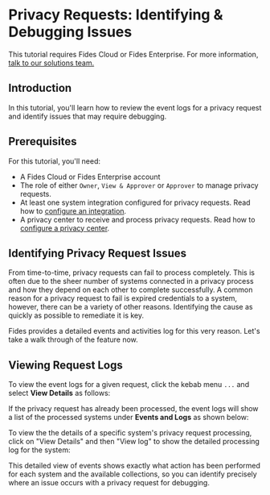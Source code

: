 
# Privacy Requests: Identifying & Debugging Issues

<TutorialKey duration="2" product="Fides" topic="Privacy Requests" interactive="true"/>

<Callout emoji=""> This tutorial requires Fides Cloud or Fides Enterprise. For more information, [talk to our solutions team.](https://ethyca.com/book-demo?utm_source=docs-site) </Callout>

## Introduction
In this tutorial, you'll learn how to review the event logs for a privacy request and identify issues that may require debugging.

## Prerequisites

For this tutorial, you'll need:

* A Fides Cloud or Fides Enterprise account
* The role of either `Owner`, `View & Approver` or `Approver` to manage privacy requests.
* At least one system integration configured for privacy requests. Read how to [configure an integration](/tutorials/privacy-requests/privacy-requests-configuration/integrations).
* A privacy center to receive and process privacy requests. Read how to [configure a privacy center](/tutorials/consent-management/consent-management-configuration/privacy-experiences/privacy-center).



## Identifying Privacy Request Issues
From time-to-time, privacy requests can fail to process completely. This is often due to the sheer number of systems connected in a privacy process and how they depend on each other to complete successfully. 
A common reason for a privacy request to fail is expired credentials to a system, however, there can be a variety of other reasons. Identifying the cause as quickly as possible to remediate it is key.

Fides provides a detailed events and activities log for this very reason. Let's take a walk through of the feature now.

## Viewing Request Logs

To view the event logs for a given request, click the kebab menu `...` and select **View Details** as follows:

<Screenshot img="/docs/assets/img/tutorials/privacy-requests/privacy-requests-view-details.gif" description="View Privacy Request Details" mw="500" />

If the privacy request has already been processed, the event logs will show a list of the processed systems under **Events and Logs** as shown below:

<Screenshot img="/docs/assets/img/tutorials/privacy-requests/privacy-requests-event-logs.gif" description="Privacy Request Logs" mw="600" />

To view the the details of a specific system's privacy request processing, click on "View Details" and then "View log" to show the detailed processing log for the system:

<Screenshot img="/docs/assets/img/tutorials/privacy-requests/privacy-requests-detailed-log.gif" description="Approve Privacy Request" />

This detailed view of events shows exactly what action has been performed for each system and the available collections, so you can identify precisely where an issue occurs with a privacy request for debugging.
